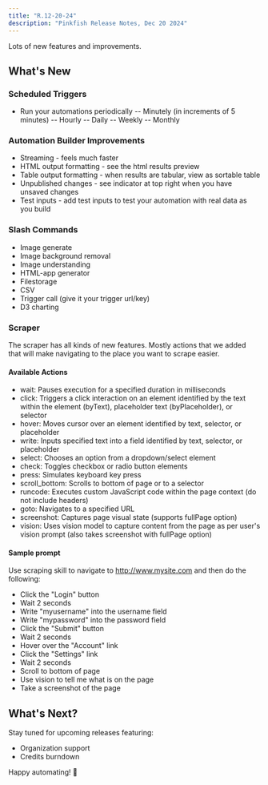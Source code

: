 ```yaml
---
title: "R.12-20-24"
description: "Pinkfish Release Notes, Dec 20 2024"
---
```


Lots of new features and improvements.

## What's New

### Scheduled Triggers

- Run your automations periodically
  -- Minutely (in increments of 5 minutes)
  -- Hourly
  -- Daily
  -- Weekly
  -- Monthly

### Automation Builder Improvements

- Streaming - feels much faster
- HTML output formatting - see the html results preview
- Table output formatting - when results are tabular, view as sortable table
- Unpublished changes - see indicator at top right when you have unsaved changes
- Test inputs - add test inputs to test your automation with real data as you build

### Slash Commands

- Image generate
- Image background removal
- Image understanding
- HTML-app generator
- Filestorage
- CSV
- Trigger call (give it your trigger url/key)
- D3 charting

### Scraper

The scraper has all kinds of new features. Mostly actions that we added that will make navigating to the place you want to scrape easier.

#### Available Actions

- wait: Pauses execution for a specified duration in milliseconds
- click: Triggers a click interaction on an element identified by the text within the element (byText), placeholder text (byPlaceholder), or selector
- hover: Moves cursor over an element identified by text, selector, or placeholder
- write: Inputs specified text into a field identified by text, selector, or placeholder
- select: Chooses an option from a dropdown/select element
- check: Toggles checkbox or radio button elements
- press: Simulates keyboard key press
- scroll_bottom: Scrolls to bottom of page or to a selector
- runcode: Executes custom JavaScript code within the page context (do not include headers)
- goto: Navigates to a specified URL
- screenshot: Captures page visual state (supports fullPage option)
- vision: Uses vision model to capture content from the page as per user's vision prompt (also takes screenshot with fullPage option)

#### Sample prompt

Use scraping skill to navigate to http://www.mysite.com and then do the following:

- Click the "Login" button
- Wait 2 seconds
- Write "myusername" into the username field
- Write "mypassword" into the password field
- Click the "Submit" button
- Wait 2 seconds
- Hover over the "Account" link
- Click the "Settings" link
- Wait 2 seconds
- Scroll to bottom of page
- Use vision to tell me what is on the page
- Take a screenshot of the page

## What's Next?

Stay tuned for upcoming releases featuring:

- Organization support
- Credits burndown

Happy automating! 🚀

